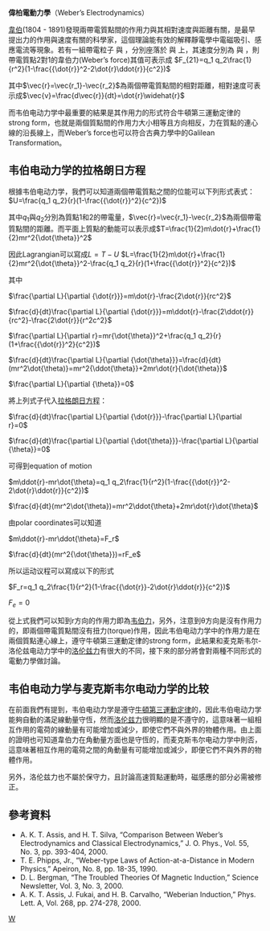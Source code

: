 '''偉柏電動力學'''（Weber’s Electrodynamics）

[[韋伯|韋伯]](1804 - 1891)發現兩帶電質點間的作用力與其相對速度與距離有關，是最早提出力的作用與速度有關的科學家，這個理論能有效的解釋靜電學中電磁吸引、感應電流等現象。若有一組帶電粒子 與 ，分別座落於 與 上，其速度分別為 與 ，則帶電質點2對1的韋伯力(Weber’s force)其值可表示成
<math>F_{21}=q_1 q_2\frac{1}{r^2}(1-\frac{{\dot{r}}^2-2\dot{r}\ddot{r}}{c^2})</math>
 
其中<math>\vec{r}=\vec{r_1}-\vec{r_2}</math>為兩個帶電質點間的相對距離，相對速度可表示成<math>\vec{v}=\frac{d\vec{r}}{dt}=\dot{r}\widehat{r}</math>
 
而韦伯电动力学中最重要的結果是其作用力的形式符合牛頓第三運動定律的strong form，也就是兩個質點間的作用力大小相等且方向相反，力在質點的連心線的沿長線上，而Weber’s force也可以符合古典力學中的Galilean Transformation。

==韦伯电动力学的拉格朗日方程==

根據韦伯电动力学，我們可以知道兩個帶電質點之間的位能可以下列形式表式：<math>U=\frac{q_1 q_2}{r}(1-\frac{{\dot{r}}^2}{c^2})</math>
 
其中<math>q_1</math>與<math>q_2</math>分別為質點1和2的帶電量，<math>\vec{r}=\vec{r_1}-\vec{r_2}</math>為兩個帶電質點間的距離。而平面上質點的動能可以表示成<math>T=\frac{1}{2}m\dot{r}+\frac{1}{2}mr^2{\dot{\theta}}^2</math>
 
因此Lagrangian可以寫成<math>L=T-U</math>
<math>L=\frac{1}{2}m\dot{r}+\frac{1}{2}mr^2{\dot{\theta}}^2-\frac{q_1 q_2}{r}(1+\frac{{\dot{r}}^2}{c^2})</math>
 
其中

<math>\frac{\partial L}{\partial {\dot{r}}}=m\dot{r}-\frac{2\dot{r}}{rc^2}</math>

<math>\frac{d}{dt}\frac{\partial L}{\partial {\dot{r}}}=m\ddot{r}-\frac{2\ddot{r}}{rc^2}-\frac{2\dot{r}}{r^2c^2}</math>

<math>\frac{\partial L}{\partial r}=mr{\dot{\theta}}^2+\frac{q_1 q_2}{r}(1+\frac{{\dot{r}}^2}{c^2})</math>

<math>\frac{d}{dt}\frac{\partial L}{\partial {\dot{\theta}}}=\frac{d}{dt}(mr^2\dot{\theta)}=mr^2{\ddot{\theta}}+2mr\dot{r}{\dot{\theta}}</math>
 
<math>\frac{\partial L}{\partial {\theta}}=0</math> 

將上列式子代入[[拉格朗日方程|拉格朗日方程]]：

<math>\frac{d}{dt}\frac{\partial L}{\partial {\dot{r}}}-\frac{\partial L}{\partial r}=0</math>

<math>\frac{d}{dt}\frac{\partial L}{\partial {\dot{\theta}}}-\frac{\partial L}{\partial {\theta}}=0</math>

可得到equation of motion

<math>m\ddot{r}-mr\dot{\theta}=q_1 q_2\frac{1}{r^2}(1-\frac{{\dot{r}}^2-2\dot{r}\ddot{r}}{c^2})</math>

<math>\frac{d}{dt}(mr^2\dot{\theta})=mr^2\ddot{\theta}+2mr\dot{r}\dot{\theta}</math>
 
由polar coordinates可以知道

<math>m\ddot{r}-mr\ddot{\theta}=F_r</math> 

<math>\frac{d}{dt}(mr^2{\dot{\theta}})=rF_e</math>
 
所以运动议程可以寫成以下的形式

<math>F_r=q_1 q_2\frac{1}{r^2}(1-\frac{{\dot{r}}-2\dot{r}\ddot{r}}{c^2})</math>

<math>F_e=0</math> 
 
從上式我們可以知到r方向的作用力即為[[韦伯力|韦伯力]]，另外，注意到θ方向是沒有作用力的，即兩個帶電質點間沒有扭力(torque)作用，因此韦伯电动力学中的作用力是在兩個質點連心線上，遵守牛頓第三運動定律的strong form，此結果和麦克斯韦尔-洛伦兹电动力学中的[[洛伦兹力|洛伦兹力]]有很大的不同，接下來的部分將會對兩種不同形式的電動力學做討論。

==韦伯电动力学与麦克斯韦尔电动力学的比较==
在前面我們有提到，韦伯电动力学是遵守[[牛頓第三運動定律|牛頓第三運動定律]]的，因此韦伯电动力学能夠自動的滿足線動量守恆，然而[[洛伦兹力|洛伦兹力]]很明顯的是不遵守的，這意味著一組相互作用的電荷的線動量有可能增加或減少，即使它們不與外界的物體作用。由上面的證明也可知道韋伯力在角動量方面也是守恆的，而麦克斯韦尔电动力学中則否，這意味著相互作用的電荷之間的角動量有可能增加或減少，即便它們不與外界的物體作用。

另外，洛伦兹力也不屬於保守力，且討論高速質點運動時，磁感應的部分必需被修正。

==參考資料==
* A. K. T. Assis, and H. T. Silva, “Comparison Between Weber’s Electrodynamics and Classical Electrodynamics,” J. O. Phys., Vol. 55, No. 3, pp. 393-404, 2000.
* T. E. Phipps, Jr., “Weber-type Laws of Action-at-a-Distance in Modern Physics,” Apeiron, No. 8, pp. 18-35, 1990.
* D. L. Bergman, “The Troubled Theories Of Magnetic Induction,” Science Newsletter, Vol. 3, No. 3, 2000.
* A. K. T. Assis, J. Fukai, and H. B. Carvalho, “Weberian Induction,” Phys. Lett. A, Vol. 268, pp. 274-278, 2000.

[[Category:電動力學|W]]